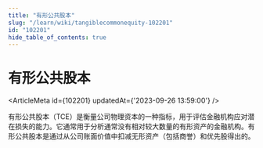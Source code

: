 ```yaml
---
title: "有形公共股本"
slug: "/learn/wiki/tangiblecommonequity-102201"
id: "102201"
hide_table_of_contents: true
---
```



# 有形公共股本

<ArticleMeta id={102201} updatedAt={'2023-09-26 13:59:00'} />
<div className='border-solid border-b border-t-0 my-4 border-[var(--ifm-color-gray-300)]' />

有形公共股本（TCE）是衡量公司物理资本的一种指标，用于评估金融机构应对潜在损失的能力。它通常用于分析通常没有相对较大数量的有形资产的金融机构。有形公共股本是通过从公司账面价值中扣减无形资产（包括商誉）和优先股得出的。
